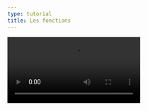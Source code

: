```yaml
---
type: tutorial
title: Les fonctions
---
```


<Video src="/videos/aurelien/fonctions.mp4" controls />

<Box icon="question-mark">

  ### Teste tes connaissances

  1. Les arguments peuvent être :

    <MultipleChoice>
      <Option message="Mauvaise réponse. Les arguments agissent comme des variables normales et peuvent être de tous les types.">Des nombres</Option>
      <Option message="Mauvaise réponse. Les arguments agissent comme des variables normales et peuvent être de tous les types.">Des booléens</Option>
      <Option isCorrect message="Bonne réponse. Les arguments agissent comme des variables normales et peuvent être de tous les types.">Tous les types de variable</Option>
    </MultipleChoice>

  2. La valeur de retour de la fonction est définie par l'instruction :

    <MultipleChoice>
      <Option message="Mauvaise réponse. 'retour' n'est pas une commande existante dans ce langage.">`retour`</Option>
      <Option isCorrect message="Bonne réponse. Ce qui suit le return sera renvoyé par la fonction quand elle est utilisée.">`return`</Option>
      <Option message="Mauvaise réponse. 'function' permet de déclarer une fonction, mais pas la valeur de retour.">`function`</Option>
    </MultipleChoice>
</Box>

<Box icon="check-list">

  ## Checklist

  <Checklist>
  - [ ] J'ai compris le principe des arguments.
  - [ ] J'ai compris qu'un argument est une variable locale à la fonction.
  - [ ] J'ai compris ce qu'est une valeur de retour.
  </Checklist>
</Box>
